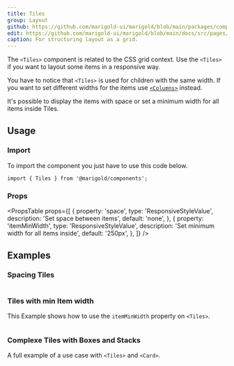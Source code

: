 ```yaml
---
title: Tiles
group: Layout
github: https://github.com/marigold-ui/marigold/blob/main/packages/components/src/Tiles/Tiles.tsx
edit: https://github.com/marigold-ui/marigold/blob/main/docs/src/pages/components/tiles.mdx
caption: For structuring layout as a grid.
---
```


The `<Tiles>` component is related to the CSS grid context. Use the `<Tiles>` if you want to layout some items in a responsive way.

You have to notice that `<Tiles>` is used for children with the same width. If you want to set different widths for the items use [`<Columns>`](/components/columns/) instead.

It's possible to display the items with space or set a minimum width for all items inside Tiles.

<Preview>
  <Tiles space="small" itemMinWidth="200px">
    <Box border="1px solid #ced4da" bg="#e9ecef" height="100px" />
    <Box border="1px solid #ced4da" bg="#e9ecef" height="100px" />
    <Box border="1px solid #ced4da" bg="#e9ecef" height="100px" />
    <Box border="1px solid #ced4da" bg="#e9ecef" height="100px" />
    <Box border="1px solid #ced4da" bg="#e9ecef" height="100px" />
    <Box border="1px solid #ced4da" bg="#e9ecef" height="100px" />
  </Tiles>
</Preview>

## Usage

### Import

To import the component you just have to use this code below.

```tsx
import { Tiles } from '@marigold/components';
```

### Props

<PropsTable
  props={[
    {
      property: 'space',
      type: 'ResponsiveStyleValue<string>',
      description: 'Set space between items',
      default: 'none',
    },
    {
      property: 'itemMinWidth',
      type: 'ResponsiveStyleValue<string>',
      description: 'Set minimum width for all items inside',
      default: '250px',
    },
  ]}
/>

## Examples

### Spacing Tiles

```tsx preview file=components/Tiles/tiles-spacing.demo.tsx

```

### Tiles with min Item width

This Example shows how to use the `itemMinWidth` property on `<Tiles>`.

```tsx preview file=components/Tiles/tiles-itemwidth.demo.tsx

```

### Complexe Tiles with Boxes and Stacks

A full example of a use case with `<Tiles>` and `<Card>`.

```tsx preview file=components/Tiles/tiles-complex.demo.tsx

```
